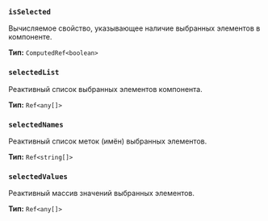 ### `isSelected`

Вычисляемое свойство, указывающее наличие выбранных элементов в компоненте.

**Тип:** `ComputedRef<boolean>`

### `selectedList`

Реактивный список выбранных элементов компонента.

**Тип:** `Ref<any[]>`

### `selectedNames`

Реактивный список меток (имён) выбранных элементов.

**Тип:** `Ref<string[]>`

### `selectedValues`

Реактивный массив значений выбранных элементов.

**Тип:** `Ref<any[]>`

